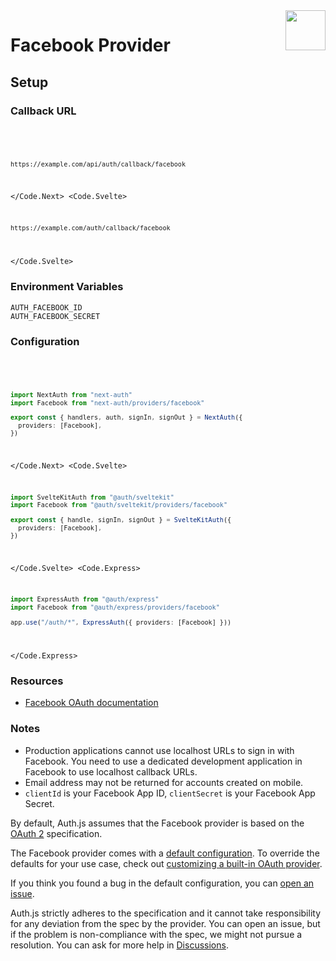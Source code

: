 
<img align="right" src="/img/providers/facebook.svg" height="64" width="64" />

# Facebook Provider

## Setup

### Callback URL

<Code>
  <Code.Next>

```bash
https://example.com/api/auth/callback/facebook
```

  </Code.Next>
  <Code.Svelte>

```bash
https://example.com/auth/callback/facebook
```

  </Code.Svelte>
</Code>

### Environment Variables

```
AUTH_FACEBOOK_ID
AUTH_FACEBOOK_SECRET
```

### Configuration

<Code>
  <Code.Next>

```ts filename="/auth.ts"
import NextAuth from "next-auth"
import Facebook from "next-auth/providers/facebook"

export const { handlers, auth, signIn, signOut } = NextAuth({
  providers: [Facebook],
})
```

  </Code.Next>
  <Code.Svelte>

```ts filename="/src/auth.ts"
import SvelteKitAuth from "@auth/sveltekit"
import Facebook from "@auth/sveltekit/providers/facebook"

export const { handle, signIn, signOut } = SvelteKitAuth({
  providers: [Facebook],
})
```

  </Code.Svelte>
  <Code.Express>

```ts filename="/src/app.ts"
import ExpressAuth from "@auth/express"
import Facebook from "@auth/express/providers/facebook"

app.use("/auth/*", ExpressAuth({ providers: [Facebook] }))
```

  </Code.Express>
</Code>

### Resources

- [Facebook OAuth documentation](https://developers.facebook.com/docs/facebook-login/manually-build-a-login-flow/)

### Notes

- Production applications cannot use localhost URLs to sign in with Facebook. You need to use a dedicated development application in Facebook to use localhost callback URLs.
- Email address may not be returned for accounts created on mobile.
- `clientId` is your Facebook App ID, `clientSecret` is your Facebook App Secret.

By default, Auth.js assumes that the Facebook provider is
based on the [OAuth 2](https://www.rfc-editor.org/rfc/rfc6749.html) specification.

<Callout>

The Facebook provider comes with a [default configuration](https://github.com/nextauthjs/next-auth/blob/main/packages/core/src/providers/facebook.ts).
To override the defaults for your use case, check out [customizing a built-in OAuth provider](https://authjs.dev/guides/providers/custom-provider#override-default-options).

</Callout>

If you think you found a bug in the default configuration, you can [open an issue](https://authjs.dev/new/provider-issue).

Auth.js strictly adheres to the specification and it cannot take responsibility for any deviation from
the spec by the provider. You can open an issue, but if the problem is non-compliance with the spec,
we might not pursue a resolution. You can ask for more help in [Discussions](https://authjs.dev/new/github-discussions).
